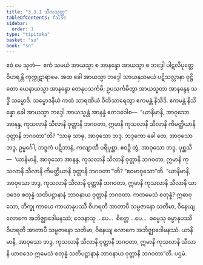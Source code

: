```yaml
---
title: "3.3.1 သီလသုတ္တ"
tableOfContents: false
sidebar:
  order: 1
type: "tipitaka"
basket: "su"
book: "sn"
---
```



<DynamicBreadcrumb />

<Division number="387" book="sn" e="ch" v="18" p="336">

<Paragraph number="862" book="sn">
ဧဝံ မေ သုတံ—  ဧကံ သမယံ အာယသ္မာ စ အာနန္ဒော အာယသ္မာ စ ဘဒ္ဒေါ ပါဋလိပုတ္တေ ဝိဟရန္တိ ကုက္ကုဋာရာမေ. အထ ခေါ အာယသ္မာ ဘဒ္ဒေါ သာယနှသမယံ ပဋိသလ္လာနာ ဝုဋ္ဌိတော ယေနာယသ္မာ အာနန္ဒော တေနုပသင်္ကမိ; ဥပသင်္ကမိတွာ အာယသ္မတာ အာနန္ဒေန သဒ္ဓိံ သမ္မောဒိ. သမ္မောဒနီယံ ကထံ သာရဏီယံ ဝီတိသာရေတွာ ဧကမန္တံ နိသီဒိ. ဧကမန္တံ နိသိန္နော ခေါ အာယသ္မာ ဘဒ္ဒေါ အာယသ္မန္တံ အာနန္ဒံ ဧတဒဝေါစ—  “ယာနိမာနိ, အာဝုသော အာနန္ဒ, ကုသလာနိ သီလာနိ ဝုတ္တာနိ ဘဂဝတာ, ဣမာနိ ကုသလာနိ သီလာနိ ကိမတ္ထိယာနိ ဝုတ္တာနိ ဘဂဝတာ”တိ?
</Paragraph>

<Paragraph number="863" book="sn">
“သာဓု သာဓု, အာဝုသော ဘဒ္ဒ. ဘဒ္ဒကော ခေါ တေ, အာဝုသော ဘဒ္ဒ, ဥမ္မင်္ဂေါ, ဘဒ္ဒကံ ပဋိဘာနံ, ကလျာဏီ ပရိပုစ္ဆာ. ဧဝဉှိ တွံ, အာဝုသော ဘဒ္ဒ, ပုစ္ဆသိ—  ‘ယာနိမာနိ, အာဝုသော အာနန္ဒ, ကုသလာနိ သီလာနိ ဝုတ္တာနိ ဘဂဝတာ, ဣမာနိ ကုသလာနိ သီလာနိ ကိမတ္ထိယာနိ ဝုတ္တာနိ ဘဂဝတာ’”တိ? “ဧဝမာဝုသော”တိ. “ယာနိမာနိ, အာဝုသော ဘဒ္ဒ, ကုသလာနိ သီလာနိ ဝုတ္တာနိ ဘဂဝတာ, ဣမာနိ ကုသလာနိ သီလာနိ ယာဝဒေဝ စတုန္နံ သတိပဋ္ဌာနာနံ ဘာဝနာယ ဝုတ္တာနိ ဘဂဝတာ.
</Paragraph>

<Paragraph number="864" book="sn">
ကတမေသံ စတုန္နံ? ဣဓာဝုသော, ဘိက္ခု ကာယေ ကာယာနုပဿီ ဝိဟရတိ အာတာပီ သမ္ပဇာနော သတိမာ, ဝိနေယျ လောကေ အဘိဇ္ဈာဒေါမနဿံ; ဝေဒနာသု …ပေ…  စိတ္တေ …ပေ…  ဓမ္မေသု ဓမ္မာနုပဿီ ဝိဟရတိ အာတာပီ သမ္ပဇာနော သတိမာ, ဝိနေယျ လောကေ အဘိဇ္ဈာဒေါမနဿံ. ယာနိမာနိ, အာဝုသော ဘဒ္ဒ, ကုသလာနိ သီလာနိ ဝုတ္တာနိ ဘဂဝတာ, ဣမာနိ ကုသလာနိ သီလာနိ ယာဝဒေဝ ဣမေသံ စတုန္နံ သတိပဋ္ဌာနာနံ ဘာဝနာယ ဝုတ္တာနိ ဘဂဝတာ”တိ.

</Paragraph>
</Division>

<Paragraph number="865" type="center" book="sn">
ပဌမံ.
</Paragraph>